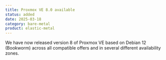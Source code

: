 ```yaml
---
title: Proxmox VE 8.0 available
status: added
date: 2025-03-18
category: bare-metal
product: elastic-metal
---
```


We have now released version 8 of Proxmox VE based on Debian 12 (Bookworm) across all compatible offers and in several different availability zones.


